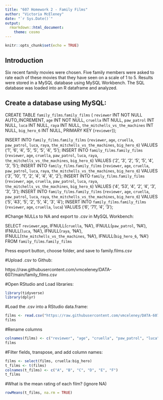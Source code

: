 ---
title: "607 Homework 2 - Family Films"
author: "Victoria McEleney"
date: "`r Sys.Date()`"
output:
  rmarkdown::html_document:
    theme: cosmo
---

```{r setup, include=TRUE}
knitr::opts_chunk$set(echo = TRUE)
```

## Introduction

Six recent family movies were chosen. Five family members were asked to rate each of these movies that they have seen on a scale of 1 to 5. Results were stored in a MySQL database using MySQL Workbench. The SQL database was loaded into an R dataframe and analyzed.

## Create a database using MySQL:

CREATE TABLE `family_films`.`family_films` (
  `reviewer` INT NOT NULL AUTO_INCREMENT,
  `age` INT NOT NULL,
  `cruella` INT NULL,
  `paw_patrol` INT NULL,
  `luca` INT NULL,
  `raya` INT NULL,
  `the_mitchells_vs_the_machines` INT NULL,
  `big_hero_6` INT NULL,
  PRIMARY KEY (`reviewer`));
  
INSERT INTO `family_films`.`family_films` (`reviewer`, `age`, `cruella`, `paw_patrol`, `luca`, `raya`, `the_mitchells_vs_the_machines`, `big_hero_6`) VALUES ('1', '6', '4', '5', '5', '5', '4', '5');
INSERT INTO `family_films`.`family_films` (`reviewer`, `age`, `cruella`, `paw_patrol`, `luca`, `raya`, `the_mitchells_vs_the_machines`, `big_hero_6`) VALUES ('2', '3', '2', '5', '5', '4', '3', '5');
INSERT INTO `family_films`.`family_films` (`reviewer`, `age`, `cruella`, `paw_patrol`, `luca`, `raya`, `the_mitchells_vs_the_machines`, `big_hero_6`) VALUES ('3', '10', '1', '2', '4', '4', '4', '2');
INSERT INTO `family_films`.`family_films` (`reviewer`, `age`, `cruella`, `paw_patrol`, `luca`, `raya`, `the_mitchells_vs_the_machines`, `big_hero_6`) VALUES ('4', '53', '4', '2', '4', '3', '3', '3');
INSERT INTO `family_films`.`family_films` (`reviewer`, `age`, `cruella`, `paw_patrol`, `luca`, `raya`, `the_mitchells_vs_the_machines`, `big_hero_6`) VALUES ('5', '43', '5', '2', '5', '4', '3', '4');
INSERT INTO `family_films`.`family_films` (`reviewer`, `age`, `cruella`, `luca`) VALUES ('6', '71', '4', '3');

#Change NULLs to NA and export to .csv in MySQL Workbench:

SELECT `reviewer`,`age`, IFNULL(`cruella`, 'NA'), IFNULL(`paw_patrol`, 'NA'), IFNULL(`luca`, 'NA'), IFNULL(`raya`, 'NA'), IFNULL(`the_mitchells_vs_the_machines`, 'NA'), IFNULL(`big_hero_6`, 'NA') FROM `family_films`.`family_films`

Press export button, choose folder, and save to family.films.csv

#Upload .csv to Github:

https://raw.githubusercontent.com/vmceleney/DATA-607/main/family_films.csv

#Open RStudio and Load libraries:

```{r load-packages, message=FALSE}
library(tidyverse)
library(dplyr)
```

#Load the .csv into a RStudio data.frame:

```{r}
films <- read.csv("https://raw.githubusercontent.com/vmceleney/DATA-607/main/family_films.csv", sep=",")
films
```

#Rename columns

```{r}
colnames(films) <- c("reviewer", "age", "cruella", "paw_patrol", "luca", "raya", "the_mitchells", "big_hero")
films
```

#Filter fields, transpose, and add column names:

```{r}
films <- select(films, cruella:big_hero)
t_films <- t(films)
colnames(t_films) <- c("A", "B", "C", "D", "E", "F")
t_films
```

#What is the mean rating of each film? (ignore NA)

```{r}
rowMeans(t_films, na.rm = TRUE)
```
